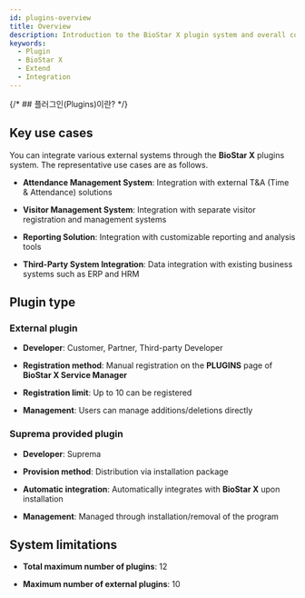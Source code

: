 ```yaml
---
id: plugins-overview
title: Overview
description: Introduction to the BioStar X plugin system and overall concept.
keywords:
  - Plugin
  - BioStar X
  - Extend
  - Integration
---
```


{/* ## 플러그인(Plugins)이란? */}

<PluginsWhatIs />

## Key use cases

You can integrate various external systems through the **BioStar X** plugins system. The representative use cases are as follows.

* **Attendance Management System**: Integration with external T&A (Time & Attendance) solutions

* **Visitor Management System**: Integration with separate visitor registration and management systems

* **Reporting Solution**: Integration with customizable reporting and analysis tools

* **Third-Party System Integration**: Data integration with existing business systems such as ERP and HRM

## Plugin type

### External plugin

* **Developer**: Customer, Partner, Third-party Developer

* **Registration method**: Manual registration on the **PLUGINS** page of **BioStar X Service Manager**

* **Registration limit**: Up to 10 can be registered

* **Management**: Users can manage additions/deletions directly

### Suprema provided plugin

* **Developer**: Suprema

* **Provision method**: Distribution via installation package

* **Automatic integration**: Automatically integrates with **BioStar X** upon installation

* **Management**: Managed through installation/removal of the program

## System limitations

* **Total maximum number of plugins**: 12

* **Maximum number of external plugins**: 10
